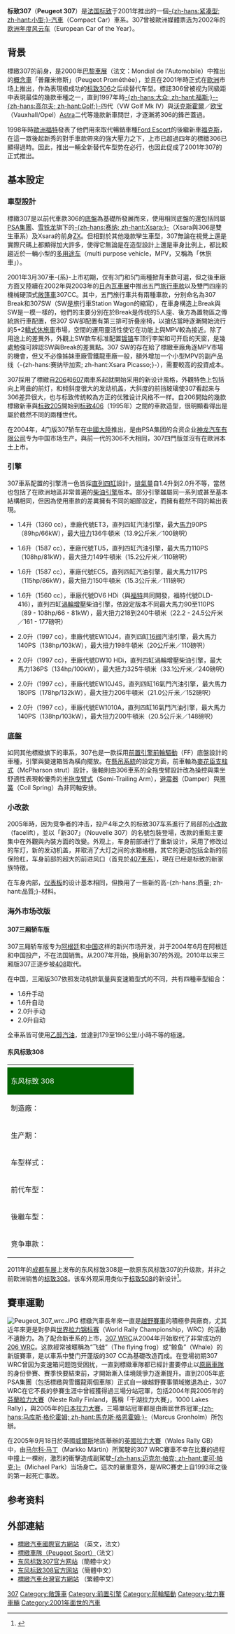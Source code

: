 {{Refimprove|time=2022-01-31T03:42:44+00:00}}
{{noteTA
|1=zh-hans:福克斯; zh-hant:Focus;
|2=zh-hans:发动机; zh-hant:引擎;
|3=zh-hans:阀; zh-hant:氣門;
}}
{{Infobox automobile
| name = 标致307
| image = File:Peugeot 307 front 20080320.jpg
| manufacturer = [[标致|标致]]
| production = 2001–2008（[[法國|法國]]）<br /> 2004–2011（[[阿根廷|阿根廷]]）<br> 2001–2014（中國大陸）
| assembly ={{FRA}}[[米盧斯|米盧斯]]<br />{{FRA}}[[索紹_(杜省)|索紹]]<br />{{CHN}}[[武漢|武漢]]([[神龍汽車|神龍汽車]])<br />{{ARG}}[[布宜諾斯艾利斯|布宜諾斯艾利斯]]<br />{{ARG}}[[埃爾帕洛馬|埃爾帕洛馬]]
| predecessor = [[标致306|标致306]]
| successor = [[标致308|标致308]]（掀背版、旅行版、轎跑版）<br />[[标致408|标致408]]（轎車版）
| class = [[緊湊型轎車|緊湊型轎車]]
| body_style = 3至5門 [[掀背車|掀背車]]<br />兩門[[轎跑車|轎跑車]]<br />5門 [[旅行車|旅行車]]<br />4門 [[轎車|轎車]]
| layout = [[前置前驅|前置前驅]]
| platform = [[標緻雪鐵龍PF2平台|標緻雪鐵龍PF2平台]]
| engine = 1.4 L ''[[PSA_TU_engine#ET3|ET3]]'' [[Straight-4|I4]] ([[汽油引擎|汽油版]])<br />1.6 L ''[[PSA_TU_engine#TU5|TU5]]'' [[Straight-4|I4]] ([[汽油引擎|汽油版]])<br />1.6 L ''[[Ford_DLD_engine#DLD-416|DV6 HDi]]'' [[Straight-4|I4]] ([[柴油引擎|柴油版]])<br />2.0 L ''[[PSA_EW/DW_engine#EW10|EW10]]'' [[Straight-4|I4]] ([[汽油引擎|汽油版]])<br />2.0 L ''[[PSA_EW/DW_engine#DW10|DW10 HDi]]'' [[直列四缸引擎|I4]] ([[Diesel_engine|柴油版]])
| wheelbase = {{convert|2610|mm|in|1|abbr=on}} (hatchback, coupé cabriolet)<br />{{convert|2710|mm|in|1|abbr=on}} (sedan, wagon)
| length = {{convert|4210|mm|in|1|abbr=on}} (hatchback)<br />{{convert|4350|mm|in|1|abbr=on}} (coupé cabriolet)<br />{{convert|4420|mm|in|1|abbr=on}} (wagon)<br />{{convert|4470|mm|in|1|abbr=on}} (sedan)
| width = {{convert|1730|mm|in|1|abbr=on}}
| height = {{convert|1510|mm|in|1|abbr=on}}<br />{{convert|1420|mm|in|1|abbr=on}} (coupé cabriolet)
| related = [[标致3008|标致3008]]、[[雪鐵龍C4|雪鐵龍C4]]
}}

'''标致307'''（'''Peugeot 307'''）是[[法国|法国]][[标致|标致]]于2001年推出的一個[[紧凑型轿车|-{zh-hans:紧凑型; zh-hant:小型;}-汽車]]（Compact Car）車系。307曾被歐洲媒體票选为2002年的[[欧洲年度风云车|欧洲年度风云车]]（European Car of the Year）。

== 背景 ==

標緻307的前身，是2000年[[巴黎車展|巴黎車展]]（法文：Mondial de l'Automobile）中推出的[[概念車|概念車]]「普羅米修斯」（Peugeot Prométhée），並且在2001年時正式在[[欧洲|欧洲]]市场上推出，作為表現极成功的[[标致306|标致306]]之后续替代车型。標誌306曾被视为同級距中表現最佳的幾款車種之一，直到1997年時[[大众汽车|-{zh-hans:大众; zh-hant:福斯;}-]][[VW_Golf|-{zh-hans:高尔夫; zh-hant:Golf;}-]]四代（VW Golf Mk IV）與[[Vauxhall|沃克斯霍爾]]／[[Opel|欧宝]]（Vauxhall/Opel）[[Opel_Astra|Astra]]二代等幾款新車問世，才逐漸將306的鋒芒蓋過。

1998年時[[歐洲福特|歐洲福特]]發表了他們用來取代暢銷車種[[Ford_Escort|Ford Escort]]的後繼新車[[Ford_Focus|福克斯]]，在這一眾後起新秀的對手車款帶來的強大壓力之下，上市已超過四年的標緻306已顯得過時。因此，推出一輛全新替代车型势在必行，也因此促成了2001年307的正式推出。

== 基本設定 ==
=== 車型設計 ===

標緻307是以前代車款306的[[底盤|底盤]]為基礎所發展而來，使用相同底盤的還包括同屬[[PSA集團|PSA集團]]、[[雪铁龙|雪铁龙]]旗下的[[雪铁龙赛纳|-{zh-hans:赛纳; zh-hant:Xsara;}-]]（Xsara與306是雙生車系）及Xsara的前身[[雪鐵龍ZX|ZX]]。但相對於其他幾款孿生車型，307無論在視覺上還是實際尺碼上都顯得加大許多，使得它無論是在造型設計上還是車身比例上，都比較趨近於一輛小型的[[多用途车|多用途车]]（multi purpose vehicle，MPV，又稱為「休旅車」）。 

2001年3月307車-{系}-上市初期，仅有3门和5门兩種掀背車款可選，但之後車廠方面又陸續在2002年與2003年的[[日內瓦車展|日內瓦車展]]中推出五門[[旅行車|旅行車款]]以及雙門四座的機械硬頂式[[敞篷車|敞篷車]]307CC。其中，五門旅行車共有兩種車款，分別命名為307 Break和307SW（SW是旅行車Station Wagon的縮寫），在車身構造上Break與SW是一模一樣的，他們的主要分別在於Break是传统的5人座、後方為置物區之傳統旅行車配置，但307 SW卻配置有第三排可折叠座椅，以搶佔當時逐漸開始流行的5+2[[轎式休旅車|轎式休旅車]]市場，空間的運用靈活性使它在功能上與MPV較為接近。除了用途上的差異外，外觀上SW款车标准配置[[镀铬|镀铬]]车顶行李架和可开启的天窗，是幾處勉強可辨認SW與Break的差異點。307 SW的存在給了標緻車廠角逐MPV市場的機會，但又不必像姊妹車廠雪鐵龍車廠一般，額外增加一个小型MPV的副产品线（-{zh-hans:赛纳毕加索; zh-hant:Xsara Picasso;}-），需要較高的投資成本。

307採用了標緻自[[标致206|206]]和[[标致607|607]]兩車系起就開始采用的新设计風格，外觀特色上包括向上弯曲的前灯，和倾斜度很大的发动机盖，大斜度的前挡玻璃使307看起来与306差异很大，也与标致传统較為方正的优雅设计风格不一样。自206開始的幾款標緻新車與[[标致205|标致205]]開始到[[标致406|标致406]]（1995年）之間的車款造型，很明顯看得出是屬於截然不同的兩種世代。

在2004年，4门版307轿车在[[中國大陸|中國大陸]]推出，是由PSA集团的合资企业[[神龙汽车有限公司|神龙汽车有限公司]]专为中国市场生产。與前一代的306不大相同，307四門版並沒有在歐洲本土上市。

=== 引擎 ===
307車系配置的引擎清一色皆採[[直列四缸|直列四缸]]設計，[[排氣量|排氣量]]自1.4升到2.0升不等，當然也包括了在歐洲地區非常普遍的[[柴油引擎|柴油引擎]]版本。部分引擎雖屬同一系列或甚至基本結構相同，但因為使用車款的差異擁有不同的細節設定，而擁有截然不同的輸出表現。

* 1.4升（1360 cc），車廠代號ET3，直列四缸汽油引擎，最大[[馬力|馬力]]90PS（89hp/66kW），最大[[扭力|扭力]]136牛頓米（13.9公斤米／100磅呎）

* 1.6升（1587 cc），車廠代號TU5，直列四缸汽油引擎，最大馬力110PS（108hp/81kW），最大扭力149牛頓米（15.2公斤米／110磅呎）

* 1.6升（1587 cc），車廠代號EC5，直列四缸汽油引擎，最大馬力117PS（115hp/86kW），最大扭力150牛頓米（15.3公斤米／111磅呎）

* 1.6升（1560 cc），車廠代號DV6 HDi（與[[福特汽車|福特]]共同開發，福特代號DLD-416），直列四缸[[渦輪增壓|渦輪增壓]]柴油引擎，依設定版本不同最大馬力90至110PS（89 - 108hp/66 - 81kW），最大扭力218到240牛頓米（22.2 - 24.5公斤米／161 - 177磅呎）

* 2.0升（1997 cc），車廠代號EW10J4，直列四缸[[多氣門|16阀]]汽油引擎，最大馬力140PS（138hp/103kW），最大扭力198牛頓米（20公斤米／110磅呎）

* 2.0升（1997 cc），車廠代號DW10 HDi，直列四缸渦輪增壓柴油引擎，最大馬力136PS（134hp/100kW），最大扭力325牛頓米（33.1公斤米／240磅呎）

* 2.0升（1997 cc），車廠代號EW10J4S，直列四缸16氣門汽油引擎，最大馬力180PS（178hp/132kW），最大扭力206牛頓米（21.0公斤米／152磅呎）

* 2.0升（1997 cc），車廠代號EW1010A，直列四缸16氣門汽油引擎，最大馬力140PS（138hp/103kW），最大扭力200牛頓米（20.5公斤米／148磅呎）

=== 底盤 ===

如同其他標緻旗下的車系，307也是一款採用[[前置引擎前輪驅動|前置引擎前輪驅動]]（FF）底盤設計的車種，引擎與變速箱皆為橫向擺放。在[[懸吊系統|懸吊系統]]的設定方面，前車軸為[[麥花臣支柱式懸吊|麥花臣支柱式]]（McPharson strut）設計，後軸則由306車系的全拖曳臂設計改為操控與乘坐舒適性表現較優秀的[[半拖曳臂懸吊|半拖曳臂式]]（Semi-Trailing Arm），[[避震器|避震器]]（Damper）與[[圈狀彈簧|圈簧]]（Coil Spring）為非同軸安排。

=== 小改款 ===

2005年時，因为竞争者的冲击，投产4年之久的标致307车系進行了局部的[[小改款|小改款]]（facelift），並以「新307」（Nouvelle 307）的名號包裝登場，改款的重點主要集中在外觀與內裝方面的改變。外观上，车身前部进行了重新设计，采用了修改过的车灯，新的发动机盖，并取消了大灯之间的水箱格栅，其它的更动包括全新的前保险杠，车身前部的超大的前进风口（首見於[[标致407|407車系]]），現在已经是标致的新家族特徵。

在车身内部，[[仪表板|仪表板]]的设计基本相同，但換用了一些新的高-{zh-hans:质量; zh-hant:品質;}-材料。

=== 海外市场改版 ===
==== 307三厢轿车版 ====
307三厢轿车版专为[[阿根廷|阿根廷]]和[[中国|中国]]这样的新兴市场开发，并于2004年6月在阿根廷和中国投产，不在法国销售。从2007年开始，换用新307的外观。2010年以来三厢版307正逐步被[[标致408|408]]取代。

在中国，三厢版307依照发动机排氣量與变速箱型式的不同，共有四種車型組合：
*1.6升手动
*1.6升自动
*2.0升手动
*2.0升自动
全車系皆可使用[[乙醇汽油|乙醇汽油]]，並達到179至196公里/小時不等的極速。

==== 东风标致308 ====
{| border=1 align="right" cellpadding=2 cellspacing=0 width=250 style="margin-left:3em; margin-bottom: 2em; color: black; background: lightyellow;"
|colspan=2|<!--[[File:peugeot.307.northdevon.arp.750pix.jpg|250px]]-->
|-
!colspan=2 style="color: white; background: darkgreen;"|东风标致 308
|-
|width="40%"|制造廠：||[[神龙汽车|神龙汽车]]
|-
|生产期：||2011年－至今
|-
|车型样式：||[[前置前驅|FF]]，[[小型車|-{zh-hans:紧凑; zh-hant:小;}-型]]，[[掀背車|五門掀背車]]
|-
|前代车型：||'''东风标致307'''
|-
|後繼车型：||最新款
|-
|竞争車款：||[[大众高尔夫|大众高尔夫]]<br />Opel/Vauxhall Astra<br />[[福特福克斯|福特福克斯]]<br />[[雪铁龙C4|雪铁龙C4]]
|}
2011年的[[成都车展|成都车展]]上发布的东风标致308是一款原东风标致307的升级款，并非之前欧洲销售的[[标致308|标致308]]。该车外观采用类似于[[标致508|标致508]]的新设计<ref name="peugeot-2011-09-19">{{cite web|title=凤凰网图解东风标致308 造型国际化|url=http://auto.ifeng.com/buycar/special/2011chengdu/20110919/676794.shtml|work=www.peugeot.com|publisher=[[凤凰网|凤凰网]]|accessdate=2011-09-19|date=2011-09-19|archive-date=2020-07-08|archive-url=https://web.archive.org/web/20200708221545/http://auto.ifeng.com/buycar/special/2011chengdu/20110919/676794.shtml|dead-url=no}}</ref>。

== 賽車運動 ==
[[File:Peugeot_307_wrc.JPG|thumb]]
標緻汽車長年來一直是[[越野賽車|越野賽車]]的積極參與廠商，尤其近年來更是對參與[[世界拉力锦标赛|世界拉力锦标赛]]（World Rally Championship，WRC）的活動不遺餘力。為了配合新車系的上市，[[標緻307_WRC|307 WRC]]从2004年开始取代了非常成功的[[标致206_WRC|206 WRC]]。这款經常被暱稱為“飞蛙”（The flying frog）或“鲸鱼”（Whale）的新版賽車，是以車系中雙门开蓬版的307 CC為基礎改造而成。在登場初期307 WRC曾因为变速箱问题饱受困扰，一直到標緻車隊都已經計畫要停止以[[原廠車隊|原廠車隊]]的身份參賽、賽季快要結束前，才開始漸入佳境競爭力逐漸提升。直到2005年底PSA集團（包括標緻與雪鐵龍兩個車隊）正式自一線越野賽事領域撤退為止，307 WRC在它不長的參賽生涯中曾經獲得過三場分站冠軍，包括2004年與2005年的[[芬蘭拉力大賽|芬蘭拉力大賽]]（Neste Rally Finland，舊稱「千湖拉力大賽」，1000 Lakes Rally），與2005年的[[日本拉力大賽|日本拉力大賽]]，三場單站冠軍都是由兩屆世界冠軍[[馬克斯·格恩霍姆|-{zh-hans:马库斯·格伦霍姆; zh-hant:馬克斯·格恩霍姆;}-]]（Marcus Gronholm）所包辦。

在2005年9月18日於英國[[威爾斯|威爾斯]]地區舉辦的[[英國拉力大賽|英國拉力大賽]]（Wales Rally GB）中，由[[马尔科·马丁|马尔科·马丁]]（Markko Märtin）所駕駛的307 WRC賽車不幸在比賽的過程中撞上一棵树，激烈的衝擊造成副駕駛[[麥可·帕克|-{zh-hans:迈克尔·帕克; zh-hant:麥可·帕克;}-]]（Michael Park）当场身亡。這次的嚴重意外，是WRC賽史上自1993年之後的第一起死亡事故。

== 参考资料 ==
<references />
 
== 外部連結 ==

* [http://www.peugeot.com/en/default.htm 標緻汽車國際官方網站] {{Wayback|url=http://www.peugeot.com/en/default.htm |date=20120926173415 }}（英文，法文）
* [https://web.archive.org/web/20060703084530/http://www.peugeot-sport.fr/home/default.aspx 標緻車隊（Peugeot Sport）]（法文）
* [https://web.archive.org/web/20060716031247/http://www.peugeot.com.cn/web/307/ 东风标致307官方网站]（簡體中文）
* [https://web.archive.org/web/20060716031247/http://www.peugeot.com.cn/web/307/ 东风标致308官方网站]（簡體中文）
* [http://www.peugeot.com.tw/ 標緻汽車台灣官方網站] {{Wayback|url=http://www.peugeot.com.tw/ |date=20210115231801 }}（繁體中文）

{{commonscat|Peugeot 307}}
{{Peugeot}}

[[Category:標緻車款|307]]
[[Category:敞篷車|Category:敞篷車]]
[[Category:前置引擎|Category:前置引擎]]
[[Category:前輪驅動|Category:前輪驅動]]
[[Category:拉力賽車輛|Category:拉力賽車輛]]
[[Category:2001年面世的汽車|Category:2001年面世的汽車]]